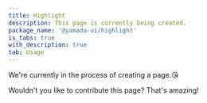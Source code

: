 ```yaml
---
title: Highlight
description: This page is currently being created.
package_name: '@yamada-ui/highlight'
is_tabs: true
with_description: true
tab: Usage
---
```


We're currently in the process of creating a page.😘

Wouldn't you like to contribute this page? That's amazing!
